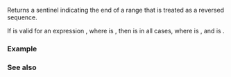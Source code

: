 {{cpp/ranges/title|crend}}
{{cpp/ranges/navbar}}
{{dcl begin}}
{{dcl header|ranges}}
{{dcl header|iterator}}
{{dcl|notes={{mark custpt}}|since=c++20|1=
inline namespace /* unspecified */ {
    inline constexpr /* unspecified */ crend = /* unspecified */;
}
}}
{{dcl h|Call signature}}
{{dcl|since=c++20|1=
template&lt; class T &gt;
    requires /* see below */
constexpr /* see below */ auto crend( T&amp;&amp; t );
}}
{{dcl end}}

Returns a sentinel{{rev inl|since=c++23| for the constant iterator}} indicating the end of a {{rev inl|until=c++23|const-qualified}} range that is treated as a reversed sequence.

{{image|range-rbegin-rend.svg}}

{{rrev multi|until1=c++23|rev1=
Let {{tt|CT}} be
* {{c|const std::remove_reference_t&lt;T&gt;&amp;}} if the argument is an lvalue (i.e. {{tt|T}} is an lvalue reference type),
* {{c|const T}} otherwise.
A call to {{tt|ranges::crend}} is [[cpp/language/expressions#Expression-equivalence|expression-equivalent]] to {{c|ranges::rend(static_cast&lt;CT&amp;&amp;&gt;(t))}}.
|rev2=
If the argument is an lvalue or {{c|ranges::enable_borrowed_range&lt;std::remove_cv_t&lt;T&gt;&gt;}} is {{c|true}}, then a call to {{tt|ranges::crend}} is [[cpp/language/expressions#Expression-equivalence|expression-equivalent]] to:
* {{c|std::const_sentinel&lt;decltype(U)&gt;(U)}} for some expression {{c|U}} equivalent to {{box|{{c/core|ranges::rend(}}{{rlpsi|/#possibly-const-range}}{{c/core|(t))}}}}.

In all other cases, a call to {{tt|ranges::crend}} is ill-formed, which can result in [[cpp/language/sfinae|substitution failure]] when the call appears in the immediate context of a template instantiation.
}}

If {{c|ranges::crend(e)}} is valid for an expression {{c|e}}, where {{c|decltype((e))}} is {{tt|T}}, then {{rev inl|until=c++23|{{tt|CT}} models {{lc|std::ranges::range}}, and}} {{c|std::sentinel_for&lt;S, I&gt;}} is {{c|true}} in all cases, where {{tt|S}} is {{c|decltype(ranges::crend(e))}}, and {{tt|I}} is {{c|decltype(ranges::crbegin(e))}}. {{rev inl|since=c++23|Additionally, {{tt|S}} models {{rlpi|constant_range|constant-iterator}} if it models {{lconcept|input_iterator}}.}}

{{cpp/ranges/cpo}}

===Example===
{{example
|
|code=
#include &lt;algorithm&gt;
#include &lt;iostream&gt;
#include &lt;iterator&gt;
#include &lt;vector&gt;

int main()
{
    int a[]{4, 6, -3, 9, 10};
    std::cout &lt;&lt; "Array backwards: ";
    namespace ranges = std::ranges;
    ranges::copy(ranges::rbegin(a), ranges::rend(a),
                 std::ostream_iterator&lt;int&gt;(std::cout, " "));
    std::cout &lt;&lt; '\n';

    std::cout &lt;&lt; "Vector backwards: ";
    std::vector v{4, 6, -3, 9, 10};
    ranges::copy(ranges::rbegin(v), ranges::rend(v),
                 std::ostream_iterator&lt;int&gt;(std::cout, " "));
    std::cout &lt;&lt; '\n';
}
|output=
Array backwards: 10 9 -3 6 4
Vector backwards: 10 9 -3 6 4
}}

===See also===
{{dsc begin}}
{{dsc inc|cpp/ranges/dsc rend}}
{{dsc inc|cpp/iterator/dsc rend}}
{{dsc end}}

{{langlinks|de|es|ja|ru|zh}}